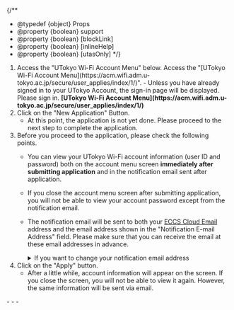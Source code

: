 
{/**
  * @typedef {object} Props
  * @property {boolean} support
  * @property {boolean} [blockLink]
  * @property {boolean} [inlineHelp]
  * @property {boolean} [utasOnly]
  */}


1. <If cond={props.blockLink}>
     Access the "UTokyo Wi-Fi Account Menu" below.
     <Fragment slot="else">
     Access the "[UTokyo Wi-Fi Account Menu](https://acm.wifi.adm.u-tokyo.ac.jp/secure/user_applies/index/1/)".
     </Fragment>
   </If>
   - Unless you have already signed in to your UTokyo Account, the sign-in page will be displayed. Please sign in.
   <If cond={props.blockLink}>
     <b class="box center">[UTokyo Wi-Fi Account Menu](https://acm.wifi.adm.u-tokyo.ac.jp/secure/user_applies/index/1/)</b>
   </If>
   <If cond={props.inlineHelp}>
     <ApplyHelpMFA type="details" />
     <ApplyHelpJouhouSecurity type="details" /> 
   </If>
1. Click on the "New Application" Button.
   - At this point, the application is not yet done. Please proceed to the next step to complete the application.
1. Before you proceed to the application, please check the following points.
   - You can view your UTokyo Wi-Fi account information (user ID and password) both on the account menu screen **immediately after submitting application** and in the notification email sent after application.
   - If you close the account menu screen after submitting application, you will not be able to view your account password except from the notification email.
   - The notification email will be sent to both your [ECCS Cloud Email](/en/google/) address and the email address shown in the "Notification E-mail Address" field. Please make sure that you can receive the email at these email addresses in advance.
     <details>
        <summary>If you want to change your notification email address</summary>
        <If cond={props.utasOnly}>
          In order to change the email address to which the notification email is sent, log in to [UTAS](https://utas.adm.u-tokyo.ac.jp/campusweb/campusportal.do) and set "E-MAIL 1" in the "Student Information" menu (note that the "E-MAIL 2" address cannot be used as the UTokyo Wi-Fi email address).
          <Fragment slot="else">
            Follow the instructions below to change the email address to which the notification email is sent.
  
            - For students <small>including accounts that are both students and faculty and staff members</small>: Log in to [UTAS](https://utas.adm.u-tokyo.ac.jp/campusweb/campusportal.do) and set "E-MAIL 1" in the "Student Information" menu (note that the "E-MAIL 2" address cannot be used as the UTokyo Wi-Fi email address).
            - For faculty and staff members <small>excluding accounts that are both students and faculty and staff members</small>: Log in to [the Personnel Information MyWeb](https://univtokyo.sharepoint.com/sites/utokyoportal/wiki/d/Personal_information_and_ID_card.aspx) and set your "学内メールアドレス" (Campus Email Address) field in the "パーソナルメニュー" (Personal Menu). * The email address for this purpose must end with `u-tokyo.ac.jp`
          </Fragment>
        </If>
          Please note that it will take some time for the change to take effect, so please apply for an account after a day you registered your email.
      </details>
1. Click on the "Apply" button.
   - After a little while, account information will appear on the screen. If you close the screen, you will not be able to view it again. However, the same information will be sent via email.
     <If cond={props.inlineHelp}>
       <ApplyHelpEmail type="details" />
     </If>
<If cond={props.inlineHelp}>
  <Support lang="en" show={props.support} />
  <Help lang="en" support={props.support} slot="else">
    - <ApplyHelpMFA type="default" />
    - <ApplyHelpJouhouSecurity type="default" />
    - <ApplyHelpEmail type="default" />
  </Help>
</If>
